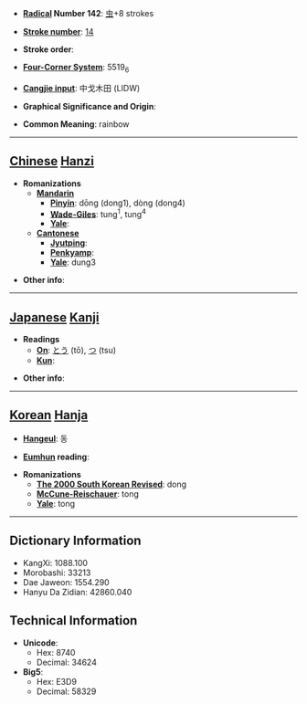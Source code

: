 * '''[[Wiktionary:Chinese radical index| Radical]] Number 142''': [[Wiktionary:Chinese radical index 虫|虫]]+8 strokes

* '''[[Wiktionary:Chinese total strokes index|Stroke number]]''': [[Wiktionary:Chinese total strokes index 14|14]]

* '''Stroke order''': 

* '''[[Wiktionary:Chinese four corner index|Four-Corner System]]''': 5519<sub>6</sub>

* '''[[Wiktionary:Chinese Cangjie index|Cangjie input]]''': 中戈木田 (LIDW)

* '''Graphical Significance and Origin''': 

* '''Common Meaning''': rainbow

----

== [[Chinese]] [[Hanzi]] ==

* '''Romanizations'''
** '''[[Mandarin]]'''
*** '''[[Pinyin]]''': dōng (dong1), dòng (dong4)
*** '''[[Wade-Giles]]''': tung<sup>1</sup>, tung<sup>4</sup>
*** '''[[Yale]]''': 
** '''[[Cantonese]]'''
*** '''[[Jyutping]]''':
*** '''[[Penkyamp]]''': 
*** '''[[Yale]]''': dung3

* '''Other info''': 

----

== [[Japanese]] [[Kanji]] ==

* '''Readings'''
** '''[[On]]''': [[とう]] (tō), [[つ]] (tsu)
** '''[[Kun]]''': 

* '''Other info''':  

----

== [[Korean]] [[Hanja]] ==

* '''[[Hangeul]]''': 동

* '''[[Eumhun]] reading''': 

* '''Romanizations'''
** '''[[The 2000 South Korean Revised Romanization|The 2000 South Korean Revised]]''': dong
** '''[[McCune-Reischauer]]''': tong
** '''[[Yale]]''': tong

----

== Dictionary Information ==

* KangXi: 1088.100
* Morobashi: 33213
* Dae Jaweon: 1554.290
* Hanyu Da Zidian: 42860.040

== Technical Information ==

* '''Unicode''':
** Hex: 8740
** Decimal: 34624
* '''Big5''':
** Hex: E3D9
** Decimal: 58329